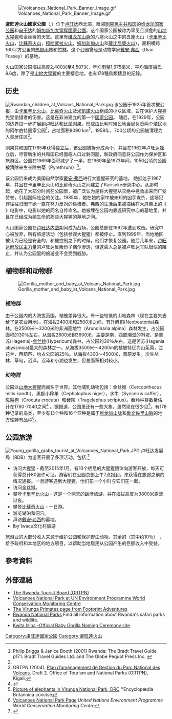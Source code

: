 [[Image:Volcanoes_National_Park_Banner_Image.gif|thumb]]

'''盧旺達火山國家公園'''（{{lang-fr|'''Parc National des Volcans'''}},{{lang-rw|Pariki y’Igihugu y’Ibirunga}}）位于[[卢旺达|卢旺达]]西北部，毗邻[[刚果民主共和国|刚果民主共和国]]的[[维龙加国家公园|维龙加国家公园]]和[[乌干达|乌干达]]的[[姆加新加大猩猩國家公園|姆加新加大猩猩國家公園]]。这个国家公园被称为罕见且濒危的[[山地大猩猩|山地大猩猩]]和金丝猴的天堂。这里有[[维龙加山脉|维龙加山脉]]的八座火山之中的五座火山（[[卡里辛比火山|卡里辛比火山]]，[[比蘇奇火山|比蘇奇火山]]，[[穆哈武拉火山|穆哈武拉火山]]，[[姆加新加火山|姆加新加火山]]和[[薩比尼奧火山|薩比尼奧火山]]），面积横跨160平方公里的[[热带雨林|热带雨林]]和[[竹亚科|竹林]]。这个公园曾经是动物学家[[戴安·弗西|戴安·弗西]]（Dian Fossey）的基地。

火山国家公园海拔高度2,400米至4,507米，年均雨量1,975毫米，平均溫度攝氏9.6度，除了是[[山地大猩猩|山地大猩猩]]的主要棲息地，也有178種鳥類棲息的記錄。

==历史==
[[Image:Rwandan_children_at_Volcans_National_Park.jpg|thumb]]
该公园于1925年首次被公报，由[[卡里辛比火山|卡里辛比火山]]，[[比蘇奇火山|比蘇奇火山]]及[[米凱諾火山|米凱諾火山]]组成的小块区域，旨在保护大猩猩免受偷猎者的伤害。这是在非洲建立的第一个[[国家公园|国家公园]]。 随后，在1929年，公园的边界进一步扩展到[[卢旺达|卢旺达]]和[[比属刚果|比属刚果]]，形成由比利时殖民地当局负责两个殖民地的阿尔伯特国家公园<ref>Philip Briggs & Janice Booth (2001) Rwanda: The Bradt Travel Guide p171. Bradt Travel Guides Ltd. and The Globe Pequot Press Inc. {{ISBN|1-84162-034-3}}</ref>，占地面积8090 km<sup>2</sup>。1958年，700公顷的公园被清理为人类居住区<ref name="REMA"/>。

刚果共和国在1765年获得独立后，该公园被拆分成两个，并且在1962年卢旺达独立后，尽管新生的共和国已经面临人口过剩问题，新政府同意将公园作为保护区和旅游区。公园在1969年面积减少了一半{{Citation needed|date=February 2007}}。在1969年至1973年间，1050公顷的公园被清除来生长除虫菊（Pyrethrum）<ref name="REMA">ORTPN (2004). [http://www.rema.gov.rw/soe/chap6.php Plan d’aménagement de Gestion du Parc National des Volcans.] {{Wayback|url=http://www.rema.gov.rw/soe/chap6.php |date=20181020053228 }} Draft 2. Office of Tourism and National Parks (ORTPN), Kigali.</ref>。

该公园后来成为美国自然学家[[戴安·弗西|戴安·弗西]]进行大猩猩研究的基地。 她抵达于1967年，并且在卡里辛比火山和比蘇奇火山之间建立了Karisoke研究中心。从那时起，她花了大部分时间在公园里，被广泛认为是将大猩猩从灭绝中拯救出来而广受赞誉，引起国际社会的关注。1985年，她在她的家中被未知的凶手谋杀，这场犯罪往往归因于她一直在努力反对的偷猎者。弗西的生活后来被描绘在大屏幕上的《 {{le|迷雾中的大猩猩|Gorillas in the Mist}}》电影中，电影以她的同名自传命名。她被埋在公园内靠近研究中心的墓地里，并且在已经成为她生命的那些大猩猩的墓地之间。

火山国家公园在[[卢旺达内战|卢旺达内战]]期间成为战场，公园总部在1992年遭到攻击。研究中心被放弃，所有旅游活动（包括参观大猩猩）都被停止。直到1999年，当地地区被认为已经是安全的，和被控制之下的时候，他们才恢复公园。随后几年来，[[卢旺达解放民主力量|卢旺达解放民主力量]]的卢旺达反叛份子偶尔渗透，但这些人总是被卢旺达军队很快的阻止，并认为公园里的旅游业不会受到威胁。

==植物群和动物群==
[[File:Gorilla_mother_and_baby_at_Volcans_National_Park.jpg|thumb]]
===植物群===
由于公园内的大海拔范围，植被差异很大。有一些较低的山地森林（现在主要失去给了是农业用地）。在海拔2400米和2500米之间，有升麻桐(Neoboutonia)森林。在2500米〜3200米的非洲高地竹（Arundinaria alpina）森林发生，占公园面积的30％左右。从海拔2600米到3600米，主要是南，西部潮湿的斜坡，是苦苏(Hagenia)-[[金丝桃属|金丝桃]](Hypericum)森林，占公园的30％左右。这是苦苏(Hagenia abyssinica)最大的森林之一。从海拔3500米〜4200m的植被特征为山茱萸，兰花兰，西葫芦，约占公园的25％。从海拔4300〜4500米，草原发生。次生丛林，草甸，沼泽，沼泽和小湖也发生，但总面积相对较小。

===动物群===
公园以[[山地大猩猩|山地大猩猩]]而闻名于世界。其他哺乳动物包括：金丝猴（Cercopithecus mitis kandti），黑额小羚羊（Cephalophus niger），水牛（Syncerus caffer），[[斑鬣狗|斑鬣狗]]（Crocuta crocuta）和薮羚（Tragelaphus scriptus）。薮羚种群数量估计在1760-7040之间<ref>{{Cite web |url=http://www.iucnredlist.org/details/22051/0 |title=存档副本 |accessdate=2017-08-09 |archive-date=2018-09-24 |archive-url=https://web.archive.org/web/20180924121704/http://www.iucnredlist.org/details/22051/0 |dead-url=no }}</ref> 。据报道，公园里还有一些大象，虽然现在很少见<ref>[http://www.concise.britannica.com/ebc/art-17426 Picture of elephants in Virunga National Park, DRC] {{webarchive|url=https://web.archive.org/web/20060622140526/http://concise.britannica.com/ebc/art-17426 |date=2006-06-22 }} ''Encyclopædia Britannica concise</ref>。有178种记录的鸟类，至少有13个种和16个亚种是属于[[维龙加山脉|维龙加山脉]]和[[鲁文佐里山脉|鲁文佐里山脉]]的地方性特有品种<ref>[http://www.unep-wcmc.org/protected_areas/data/sample/0360p.htm Volcanoes National Park Page] {{Wayback|url=http://www.unep-wcmc.org/protected_areas/data/sample/0360p.htm |date=20090531063647 }} ''United Nations Environment Programme World Conservation Monitoring Centre''</ref>。

==公园旅游==
[[Image:Young_gorilla_grabs_tourist_at_Volcanoes_National_Park.JPG|thumb]]
卢旺达发展局（RDB）为游客开展了多项活动，包括:<ref>{{Cite web |url=http://www.rwandatourism.com/ |title=ORTPN website |access-date=2019-11-08 |archive-url=https://web.archive.org/web/20100104014918/http://rwandatourism.com/ |archive-date=2010-01-04 |dead-url=yes }}</ref>

* 访问大猩猩 - 截至2015年1月，有10个栖息的大猩猩团体向游客开放，每天可获得总计80张许可证。游客们在公园总部上午7点报到，来获得在旅途之前的情况通报。一旦游客遇到大猩猩，他们花一个小时与它们在一起。
* 访问金丝猴。
* 攀登[[卡里辛比火山|卡里辛比火山]] - 这是一个两天的跋涉旅游，并在海拔高度为3800米露营过夜。
* 攀登[[比蘇奇火山|比蘇奇火山]] - 一日游。
* 游览湖泊和洞穴。
* 拜访[[戴安·弗西|戴安·弗西]]的墓地。
* Iby'Iwacu文化村旅游

旅游业的大部分收入来源于维护公园和保护野生动物。其余的（其中约10％）{{Citation needed|date=February 2014}} ，给予政府和本地区的地方项目，以帮助当地居民从公园产生的巨额收入中受益。

== 參考資料 ==
{{reflist}}

== 外部連結 ==
* [https://web.archive.org/web/20100104014918/http://rwandatourism.com/ The Rwanda Tourist Board (ORTPN)]
* [http://www.unep-wcmc.org/protected_areas/data/sample/0360p.htm Volcanoes National Park at UN Environment Programme World Conservation Monitoring Centre] {{Wayback|url=http://www.unep-wcmc.org/protected_areas/data/sample/0360p.htm |date=20090531063647 }}
* [https://web.archive.org/web/20100428034457/http://www.footprint-adventures.co.uk/rwanda5.html The Virunga Primates page from Footprint Adventures]
* [http://www.wonderafrica.com/?Rwanda_National_Parks Rwanda National Parks] {{Wayback|url=http://www.wonderafrica.com/?Rwanda_National_Parks |date=20160307034222 }} Find all information about Rwanda's safari parks and wildlife.
* [https://web.archive.org/web/20180816203725/http://www.kwitizina.org/ Kwita Izina -Official Baby Gorilla Naming Ceremony site]

{{coord|1|29|S|29|32|E|display=title}}

{{DEFAULTSORT:Rwanda}}
[[Category:盧旺達國家公園|Category:盧旺達國家公園]]
[[Category:盧旺達火山|Category:盧旺達火山]]